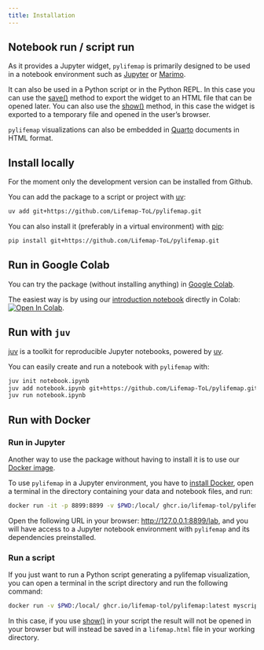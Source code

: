```yaml
---
title: Installation
---
```


## Notebook run / script run

As it provides a Jupyter widget, `pylifemap` is primarily designed to be used in a notebook environment such as [Jupyter](https://jupyter.org) or [Marimo](https://marimo.io).

It can also be used in a Python script or in the Python REPL. In this case you can use the [save()](`~pylifemap.Lifemap.save`) method to export the widget to an HTML file that can be opened later. You can also use the [show()](`~pylifemap.Lifemap.show`) method, in this case the widget is exported to a temporary file and opened in the user's browser.

::: {.callout-note}
`pylifemap` visualizations can also be embedded in [Quarto](https://quarto.org) documents in HTML format.
:::

## Install locally

For the moment only the development version can be installed from Github.

You can add the package to a script or project with [uv](https://docs.astral.sh/uv/):

```sh
uv add git+https://github.com/Lifemap-ToL/pylifemap.git
```

You can also install it (preferably in a virtual environment) with [pip](https://pypi.org/project/pip/):

```sh
pip install git+https://github.com/Lifemap-ToL/pylifemap.git
```

## Run in Google Colab

You can try the package (without installing anything) in [Google Colab](https://colab.research.google.com/).

The easiest way is by using our [introduction notebook](https://colab.research.google.com/github/Lifemap-ToL/pylifemap/blob/master/notebooks/introduction.ipynb) directly in Colab: [![Open In Colab](https://colab.research.google.com/assets/colab-badge.svg)](https://colab.research.google.com/github/Lifemap-ToL/pylifemap/blob/master/notebooks/introduction.ipynb).

## Run with `juv`

[juv](https://github.com/manzt/juv) is a toolkit for reproducible Jupyter notebooks, powered by [uv](https://docs.astral.sh/uv/).

You can easily create and run a notebook with `pylifemap` with:

```sh
juv init notebook.ipynb
juv add notebook.ipynb git+https://github.com/Lifemap-ToL/pylifemap.git
juv run notebook.ipynb
```


## Run with Docker

### Run in Jupyter

Another way to use the package without having to install it is to use our [Docker image](https://github.com/Lifemap-ToL/pylifemap/pkgs/container/pylifemap).

To use `pylifemap` in a Jupyter environment, you have to [install Docker](https://docs.docker.com/engine/install/), open a terminal in the directory containing your data and notebook files, and run:

```sh
docker run -it -p 8899:8899 -v $PWD:/local/ ghcr.io/lifemap-tol/pylifemap:latest
```

Open the following URL in your browser: <http://127.0.0.1:8899/lab>, and you will have access to a Jupyter notebook environment with `pylifemap` and its dependencies preinstalled.

### Run a script

If you just want to run a Python script generating a pylifemap visualization, you can open a terminal in the script directory and run the following command:

```sh
docker run -v $PWD:/local/ ghcr.io/lifemap-tol/pylifemap:latest myscript.py
```

In this case, if you use [show()](`~pylifemap.Lifemap.show`) in your script the result will not be opened in your browser but will instead be saved in a `lifemap.html` file in your working directory.

